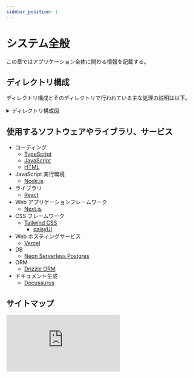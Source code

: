 ```yaml
---
sidebar_position: 1
---
```


# システム全般

この章ではアプリケーション全体に関わる情報を記載する。

## ディレクトリ構成

ディレクトリ構成とそのディレクトリで行われている主な処理の説明は以下。

<details>
  <summary>ディレクトリ構成図</summary>

```
/
├─ app // システム本体のコード
│ ├─ (linkheader) // header のあるページ
│ │ ├─ config // 大会管理
│ │ ├─ course // コース一覧
│ │ ├─ player // 選手一覧
│ │ ├─ umpire // 採点者一覧
│ │ ├─ layout.tsx
│ │ └─ page.tsx // トップページ
│ ├─ (nolinkheader) // header のないページ
│ │ ├─ challenge // チャレンジ・採点
│ │ └─ summary // ポイント集計・表示
│ ├─ api // api
│ ├─ components // 各ページの部品
│ │ ├─ beforeUnload // 採点中画面の再読み込み機能
│ │ ├─ challenge // 採点機能
│ │ ├─ common // 一覧表示、登録など汎用的機能
│ │ ├─ course // コースに関わる機能
│ │ ├─ home // トップページの表示機能
│ │ ├─ parts // アプリケーション全体で使用する部品
│ │ ├─ summary // 集計に関わる機能
│ │ ├─ header.tsx // ヘッダー
│ │ └─ nolinkheader.tsx // リンクのないヘッダー
│ ├─ lib // ライブラリ
│ │ ├─ db // DB 関連ファイル
│ │ ├─ sound // 音声データ、useSound 関連ファイル
│ │ ├─ audio.d.ts
│ │ └─ const.tsx
│ ├─ favicon.ico
│ ├─ globals.css
│ └─ layout.tsx
├─ docs // 本手引書の関連ファイル
├─ node_modules
├─ public // logo や画像データ
├─ drizzle.config.ts
├─ next-env.d.ts
├─ package.json
├─ postcss.config.mjs
├─ README.md
├─ next.config.mjs
├─ package-lock.json
└─ tsconfig.json
```

</details>

## 使用するソフトウェアやライブラリ、サービス

- コーディング
  - [TypeScript](https://www.typescriptlang.org/)
  - [JavaScript](https://developer.mozilla.org/ja/docs/Web/JavaScript)
  - [HTML](https://developer.mozilla.org/ja/docs/Learn_web_development/Getting_started/Your_first_website/Creating_the_content)
- JavaScript 実行環境
  - [Node.js](https://nodejs.org/ja)
- ライブラリ
  - [React](https://ja.react.dev/)
- Web アプリケーションフレームワーク
  - [Next.js](https://nextjs.org/)
- CSS フレームワーク
  - [Tailwind CSS](https://tailwindcss.com/)
    - [daisyUI](https://daisyui.com/)
- Web ホスティングサービス
  - [Vercel](https://vercel.com/home)
- DB
  - [Neon Serverless Postgres](https://neon.tech/)
- ORM
  - [Drizzle ORM](https://orm.drizzle.team/)
- ドキュメント生成
  - [Docusaurus](https://docusaurus.io/)

## サイトマップ

<div id="iframe-container" style={{ position: "relative", width: "100%", paddingBottom: "66.67%" }}>
  <iframe
    src="https://embed.figma.com/board/0LapcdJ1g1p4zpxN4I4q43/SiteMap(ROBOPO)?node-id=0-1&embed-host=share"
    frameborder="0"
    scrolling="no"
    style={{
      position: "absolute",
      top: 0,
      left: 0,
      width: "100%",
      height: "100%",
    }}
    allowFullScreen></iframe>
</div>
